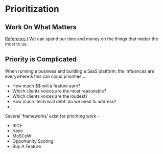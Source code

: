 # Prioritization

## Work On What Matters

[Reference I](https://roadmunk.com/guides/product-prioritization-techniques-product-managers/)
We can spend our time and money on the things that matter the most to us.

## Priority is Complicated

When running a business and building a SaaS platform, the influences are everywhere & this can cloud priorities...

- How much \$\$ will a feature earn?
- Which clients voices are the most reasonable?
- Which clients voices are the loudest?
- How much 'technical debt' do we need to address?
-

Several 'frameworks' exist for prioriting work -

- RICE
- Kano
- MoSCoW
- Opportunity Scoring
- Buy A Feature
